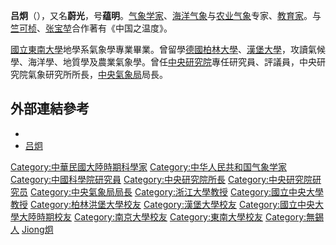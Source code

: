 {{Infobox_Person
| name = 吕炯
|image= 
|box_width= 
|occupation= 中国气象学家
| period =
| Sex = 男
|birth_date= 1902年3月7日
|birth_place= {{flag|Qing Dynasty}}[[江苏|江苏]][[无锡|无锡]]
|death_date= {{Death date and age|1985|8|15|1902|3|7}}
|death_place= {{PRC}}[[北京|北京]]
| spouse = 
| relatives = 
|education= 
*[[国立东南大学|国立东南大学]]地学系(1922-1926)
*[[中央研究院|中央研究院]]气象研究所(1928-1930)
*德国[[柏林大学|柏林大学]]
*德国[[汉堡大学|汉堡大学]]
| past = 
*[[中央研究院|中央研究院]]专任研究员、评议员，代理中央研究院气象研究所所长(1934-1943)
*[[国立中央大学_(南京)|国立中央大学]]气象学教授(1934-1943)
*[[国立浙江大学|国立浙江大学]]气象学教授(1934-1943)
*中央气象局局长(1943-1949)
*[[中国科学院|中国科学院]]地球物理研究所研究员(1950-1957)
*中国科学院地理研究所气象研究室主任兼研究员(1957-1977)
*中国农业科学院农业气象研究室
}}
'''吕炯'''（{{bd|1902年|3月7日|1985年|8月15日|catIdx=L}}），又名'''蔚光'''，号'''蕴明'''。[[气象学家|气象学家]]、[[海洋气象|海洋气象]]与[[农业气象|农业气象]]专家、[[教育家|教育家]]。与[[竺可桢|竺可桢]]、[[张宝堃|张宝堃]]合作著有《中国之温度》。

[[國立東南大學|國立東南大學]]地學系氣象學專業畢業。曾留學[[德國|德國]][[柏林大學|柏林大學]]、[[漢堡大學|漢堡大學]]，攻讀氣候學、海洋學、地質學及農業氣象學。曾任[[中央研究院|中央研究院]]專任研究員、評議員，中央研究院氣象研究所所長，[[中央氣象局|中央氣象局]]局長。

==外部連結參考==
*{{cite web |url=http://www.gmw.cn/content/2006-06/25/content_435665.htm |title=吕炯——我国海洋气象学与农业气象学的先驱 |publisher=光明网 |date= |accessdate=2010年1月19日 |archive-date=2012年11月14日 |archive-url=https://web.archive.org/web/20121114084712/http://www.gmw.cn/content/2006-06/25/content_435665.htm |dead-url=no }}
*[http://www.wuxi.gov.cn/mlxc/csmp/mr/217113.shtml 吕炯]{{dead link|date=2017年12月 |bot=InternetArchiveBot |fix-attempted=yes }}

{{DEFAULTSORT:Lu呂}}
[[Category:中華民國大陸時期科學家|Category:中華民國大陸時期科學家]]
[[Category:中华人民共和国气象学家|Category:中华人民共和国气象学家]]
[[Category:中國科學院研究員|Category:中國科學院研究員]]
[[Category:中央研究院所長|Category:中央研究院所長]]
[[Category:中央研究院研究员|Category:中央研究院研究员]]
[[Category:中央氣象局局長|Category:中央氣象局局長]]
[[Category:浙江大學教授|Category:浙江大學教授]]
[[Category:國立中央大學教授|Category:國立中央大學教授]]
[[Category:柏林洪堡大學校友|Category:柏林洪堡大學校友]]
[[Category:漢堡大學校友|Category:漢堡大學校友]]
[[Category:國立中央大學大陸時期校友|Category:國立中央大學大陸時期校友]]
[[Category:南京大學校友|Category:南京大學校友]]
[[Category:東南大學校友|Category:東南大學校友]]
[[Category:無錫人|Category:無錫人]]
[[Category:吕姓|Jiong炯]]